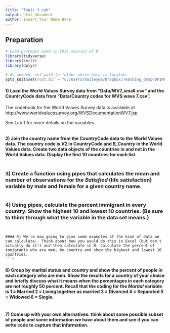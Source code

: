 ---
title: "Topic 3 Lab"
output: html_document
author: Insert Your Name Here
---

## Preparation

```{r setup, include=TRUE, message = FALSE, warning = FALSE}
# Load packages used in this session of R
library(tidyverse)
library(knitr)
library(dplyr)

# As needed, set path to folder where data is located.
opts_knit$set(root.dir = "C:/Users/baileyma/Dropbox/Teaching_drop/OPIM606")
```

#### 1) Load the World Values Survey data from "Data/WV7_small.csv" and the CountryCode data from "Data/Country codes for WVS wave 7.csv".
The codebook for the World Values Survey data is available at 
http://www.worldvaluessurvey.org/WVSDocumentationWV7.jsp

See Lab 1 for more details on the variables.

```{r tidy = FALSE}

```

#### 2) Join the country name from the CountryCode data to the World Values data.  The country code is *V2* in CountryCode and *B_Country* in the World Values data.  Create two data objects of the countries in and not in the World Values data. Display the first 10 countries for each list.

```{r tidy = FALSE}

```
### 3) Create a function using pipes that calculates the mean and number of observations for the *Satisfied* (life satisfaction) variable by male and female for a given country name.

```{r tidy = FALSE}
```

### 4) Using pipes, calculate the percent immigrant in every country. Show the highest 10 and lowest 10 countries. (Be sure to think through what the variable in the data set means.) 
```


#### 5) We're now going to give some examples of the kind of data we can calculate.  Think about how you would do this in Excel (but don't actually do it!) and then calculate in R. Calculate the percent of immigrants who are men, by country and show the highest and lowest 10 countries.
```{r tidy = FALSE}
```

#### 6) Group by marital status and country and show the percent of people in each category who are men.  Show the results for a country of your choice and briefly discuss what it means when the percentages in each category are not roughly 50 percent. Recall that the coding for the *Marital* variable is 1 = Married 2 = Living together as married 3 = Divorced 4 = Separated 5 = Widowed 6 = Single.

```{r tidy = FALSE}
```

#### 7) Come up with your own alternatives: think about some possible subset of people and some information we have about them and see if you can write code to capture that information. 